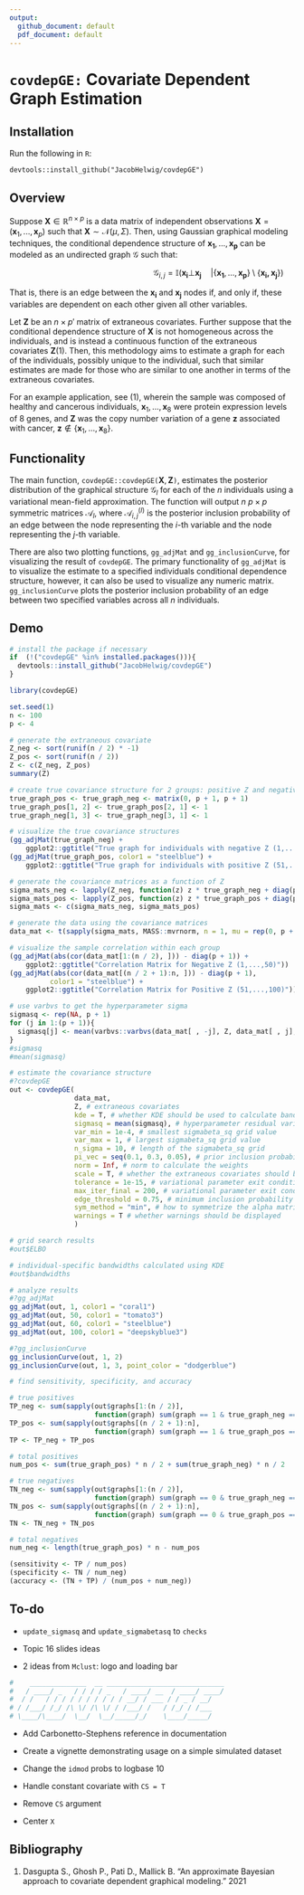```yaml
---
output:
  github_document: default
  pdf_document: default
---
```

# `covdepGE:` Covariate Dependent Graph Estimation

## Installation

Run the following in `R`:

`devtools::install_github("JacobHelwig/covdepGE")`

## Overview

Suppose $\pmb{X}\in \mathbb{R}^{n\times p}$ is a data matrix of independent observations $\pmb{X} = \left(\pmb{x}_1,..., \pmb{x}_p\right)$ such that $\pmb{X}\sim\mathcal N(\mu, \Sigma)$. Then, using Gaussian graphical modeling techniques, the conditional dependence structure of $\pmb{x_1},...,\pmb{x_p}$ can be modeled as an undirected graph $\mathcal{G}$ such that:

$\hspace{7cm}\mathcal G_{i,j} = \mathbb I \left(\pmb{x_i}\bot\pmb{x_j}\quad\vert\{\pmb{x_1},\ldots,\pmb{x_p}\}\setminus\{\pmb{x_i, x_j}\}\right)$

That is, there is an edge between the $\pmb{x_i}$ and $\pmb{x_j}$ nodes if, and only if, these variables are dependent on each other given all other variables.
 
Let $\pmb{Z}$ be an $n\times p'$ matrix of extraneous covariates. Further suppose that the conditional dependence structure of $\pmb{X}$ is not homogeneous across the individuals, and is instead a continuous function of the extraneous covariates $\pmb Z$(1). Then, this methodology aims to estimate a graph for each of the individuals, possibly unique to the individual, such that similar estimates are made for those who are similar to one another in terms of the extraneous covariates. 
 
 For an example application, see (1), wherein the sample was composed of healthy and cancerous individuals, $\pmb x_1,...,\pmb x_8$ were protein expression levels of 8 genes, and $\pmb Z$ was the copy number variation of a gene $\pmb z$ associated with cancer, $\pmb z\not\in \{\pmb x_1,...,\pmb x_8\}$. 

## Functionality

The main function, `covdepGE::covdepGE(`$\pmb X,\pmb Z$`)`, estimates the posterior distribution of the graphical structure $\mathcal G_l$ for each of the $n$ individuals using a variational mean-field approximation. The function will output $n$ $p\times p$ symmetric matrices $\mathcal{A}_l$, where ${\mathcal{A}_{i,j}^{(l)}}$ is the posterior inclusion probability of an edge between the node representing the $i$-th variable and the node representing the $j$-th variable. 

There are also two plotting functions, `gg_adjMat` and `gg_inclusionCurve`, for visualizing the result of `covdepGE`. The primary functionality of `gg_adjMat` is to visualize the estimate to a specified individuals conditional dependence structure, however, it can also be used to visualize any numeric matrix. `gg_inclusionCurve` plots the posterior inclusion probability of an edge between two specified variables across all $n$ individuals.    

## Demo

```r
# install the package if necessary
if  (!("covdepGE" %in% installed.packages())){
  devtools::install_github("JacobHelwig/covdepGE")
}

library(covdepGE)

set.seed(1)
n <- 100
p <- 4

# generate the extraneous covariate
Z_neg <- sort(runif(n / 2) * -1)
Z_pos <- sort(runif(n / 2))
Z <- c(Z_neg, Z_pos)
summary(Z)

# create true covariance structure for 2 groups: positive Z and negative Z
true_graph_pos <- true_graph_neg <- matrix(0, p + 1, p + 1)
true_graph_pos[1, 2] <- true_graph_pos[2, 1] <- 1
true_graph_neg[1, 3] <- true_graph_neg[3, 1] <- 1

# visualize the true covariance structures
(gg_adjMat(true_graph_neg) +
    ggplot2::ggtitle("True graph for individuals with negative Z (1,...,50)"))
(gg_adjMat(true_graph_pos, color1 = "steelblue") +
    ggplot2::ggtitle("True graph for individuals with positive Z (51,...,100)"))

# generate the covariance matrices as a function of Z
sigma_mats_neg <- lapply(Z_neg, function(z) z * true_graph_neg + diag(p + 1))
sigma_mats_pos <- lapply(Z_pos, function(z) z * true_graph_pos + diag(p + 1))
sigma_mats <- c(sigma_mats_neg, sigma_mats_pos)

# generate the data using the covariance matrices
data_mat <- t(sapply(sigma_mats, MASS::mvrnorm, n = 1, mu = rep(0, p + 1)))

# visualize the sample correlation within each group
(gg_adjMat(abs(cor(data_mat[1:(n / 2), ])) - diag(p + 1)) + 
    ggplot2::ggtitle("Correlation Matrix for Negative Z (1,...,50)"))
(gg_adjMat(abs(cor(data_mat[(n / 2 + 1):n, ])) - diag(p + 1),
          color1 = "steelblue") + 
    ggplot2::ggtitle("Correlation Matrix for Positive Z (51,...,100)"))

# use varbvs to get the hyperparameter sigma
sigmasq <- rep(NA, p + 1)
for (j in 1:(p + 1)){
  sigmasq[j] <- mean(varbvs::varbvs(data_mat[ , -j], Z, data_mat[ , j], verbose = F)$sigma)
}
#sigmasq
#mean(sigmasq)

# estimate the covariance structure
#?covdepGE
out <- covdepGE(
                data_mat,
                Z, # extraneous covariates
                kde = T, # whether KDE should be used to calculate bandwidths 
                sigmasq = mean(sigmasq), # hyperparameter residual variance 
                var_min = 1e-4, # smallest sigmabeta_sq grid value
                var_max = 1, # largest sigmabeta_sq grid value
                n_sigma = 10, # length of the sigmabeta_sq grid
                pi_vec = seq(0.1, 0.3, 0.05), # prior inclusion probability grid
                norm = Inf, # norm to calculate the weights
                scale = T, # whether the extraneous covariates should be scaled
                tolerance = 1e-15, # variational parameter exit condition 1
                max_iter_final = 200, # variational parameter exit condition 2
                edge_threshold = 0.75, # minimum inclusion probability
                sym_method = "min", # how to symmetrize the alpha matrices
                warnings = T # whether warnings should be displayed
                )

# grid search results
#out$ELBO

# individual-specific bandwidths calculated using KDE
#out$bandwidths

# analyze results
#?gg_adjMat
gg_adjMat(out, 1, color1 = "coral1")
gg_adjMat(out, 50, color1 = "tomato3")
gg_adjMat(out, 60, color1 = "steelblue")
gg_adjMat(out, 100, color1 = "deepskyblue3")

#?gg_inclusionCurve
gg_inclusionCurve(out, 1, 2)
gg_inclusionCurve(out, 1, 3, point_color = "dodgerblue")

# find sensitivity, specificity, and accuracy

# true positives
TP_neg <- sum(sapply(out$graphs[1:(n / 2)],
                     function(graph) sum(graph == 1 & true_graph_neg == 1)))
TP_pos <- sum(sapply(out$graphs[(n / 2 + 1):n],
                     function(graph) sum(graph == 1 & true_graph_pos == 1)))
TP <- TP_neg + TP_pos

# total positives
num_pos <- sum(true_graph_pos) * n / 2 + sum(true_graph_neg) * n / 2

# true negatives
TN_neg <- sum(sapply(out$graphs[1:(n / 2)],
                     function(graph) sum(graph == 0 & true_graph_neg == 0)))
TN_pos <- sum(sapply(out$graphs[(n / 2 + 1):n],
                     function(graph) sum(graph == 0 & true_graph_pos == 0)))
TN <- TN_neg + TN_pos

# total negatives
num_neg <- length(true_graph_pos) * n - num_pos

(sensitivity <- TP / num_pos)
(specificity <- TN / num_neg)
(accuracy <- (TN + TP) / (num_pos + num_neg))
```

## To-do

-   `update_sigmasq` and `update_sigmabetasq` to `checks`

-   Topic 16 slides ideas

-   2 ideas from `Mclust`: logo and loading bar

```r
#    ______________  __ _____________________________
#   / ____/ _   / / / / _   / ____/ __  / ____/ ____/ 
#  / /   / / / / / / / / / / __/ / ___ / / _ / __/ 
# / /___/ /_/ /\ \/ /\ \/ / /___/ /   / /_/ / /___ 
# \____/\____/  \__/  \__/_____/_/    \____/_____/
```

-   Add Carbonetto-Stephens reference in documentation

-   Create a vignette demonstrating usage on a simple simulated dataset

-   Change the `idmod` probs to logbase 10

-   Handle constant covariate with `CS = T`

-   Remove `CS` argument

-   Center `X`

## Bibliography 

(1) Dasgupta S., Ghosh P., Pati D., Mallick B. “An approximate
Bayesian approach to covariate dependent graphical modeling." 2021
